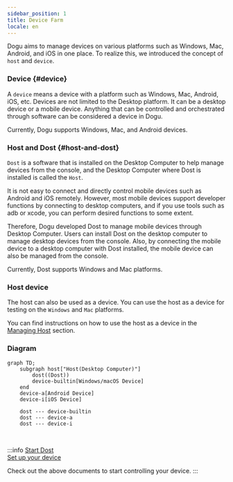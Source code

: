 ```yaml
---
sidebar_position: 1
title: Device Farm
locale: en
---
```


Dogu aims to manage devices on various platforms such as Windows, Mac, Android, and iOS in one place.
To realize this, we introduced the concept of `host` and `device`.

### Device {#device}

A `device` means a device with a platform such as Windows, Mac, Android, iOS, etc. Devices are not limited to the Desktop platform. It can be a desktop device or a mobile device.
Anything that can be controlled and orchestrated through software can be considered a device in Dogu.

Currently, Dogu supports Windows, Mac, and Android devices.

### Host and Dost {#host-and-dost}

`Dost` is a software that is installed on the Desktop Computer to help manage devices from the console, and the Desktop Computer where Dost is installed is called the `Host`.

It is not easy to connect and directly control mobile devices such as Android and iOS remotely.
However, most mobile devices support developer functions by connecting to desktop computers, and if you use tools such as adb or xcode, you can perform desired functions to some extent.

Therefore, Dogu developed Dost to manage mobile devices through Desktop Computer.
Users can install Dost on the desktop computer to manage desktop devices from the console.
Also, by connecting the mobile device to a desktop computer with Dost installed, the mobile device can also be managed from the console.

Currently, Dost supports Windows and Mac platforms.

### Host device

The host can also be used as a device. You can use the host as a device for testing on the `Windows` and `Mac` platforms.

You can find instructions on how to use the host as a device in the [Managing Host](/management/organization/host) section.

### Diagram

```mermaid
graph TD;
    subgraph host["Host(Desktop Computer)"]
        dost((Dost))
        device-builtin[Windows/macOS Device]
    end
    device-a[Android Device]
    device-i[iOS Device]

    dost --- device-builtin
    dost --- device-a
    dost --- device-i

```

<br />

:::info
[Start Dost](host/get-started)  
[Set up your device](device/settings)

Check out the above documents to start controlling your device.
:::
